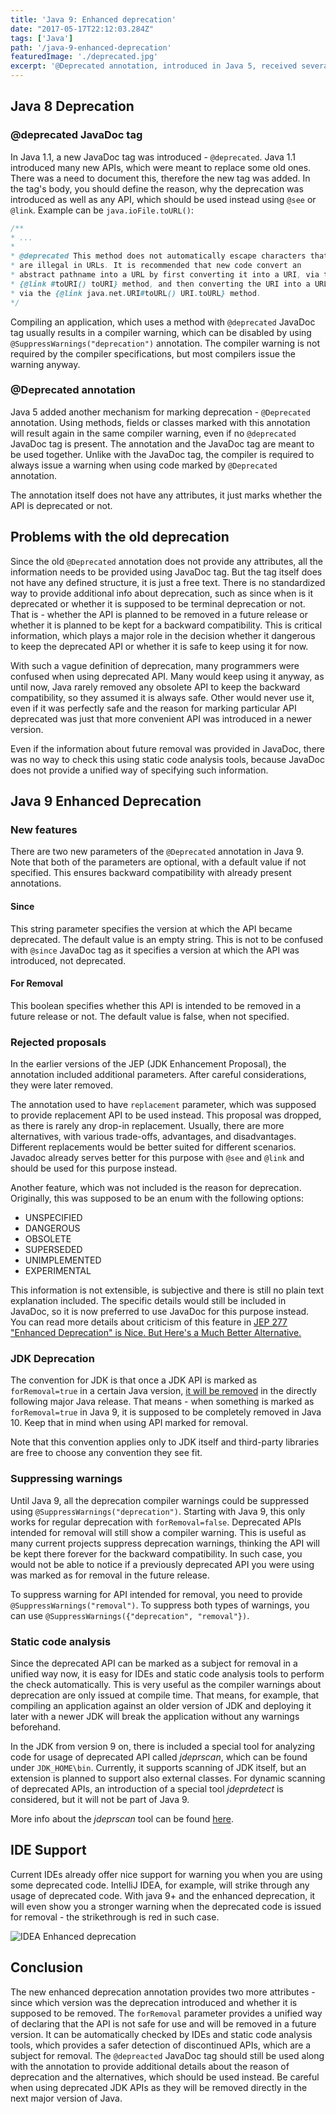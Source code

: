 ```yaml
---
title: 'Java 9: Enhanced deprecation'
date: "2017-05-17T22:12:03.284Z"
tags: ['Java']
path: '/java-9-enhanced-deprecation'
featuredImage: './deprecated.jpg'
excerpt: '@Deprecated annotation, introduced in Java 5, received several enhancements in Java 9, which makes easier to document deprecated API.'
---
```


<PostHeader frontmatter={props.data.mdx.frontmatter} />

## Java 8 Deprecation

### @deprecated JavaDoc tag

In Java 1.1, a new JavaDoc tag was introduced - `@deprecated`. Java 1.1 introduced many new APIs, which were meant to replace some old ones. There was a need to document this, therefore the new tag was added. In the tag's body, you should define the reason, why the deprecation was introduced as well as any API, which should be used instead using `@see` or `@link`. Example can be `java.ioFile.toURL()`:

```java
/**
* ...
*
* @deprecated This method does not automatically escape characters that
* are illegal in URLs. It is recommended that new code convert an
* abstract pathname into a URL by first converting it into a URI, via the
* {@link #toURI() toURI} method, and then converting the URI into a URL
* via the {@link java.net.URI#toURL() URI.toURL} method.
*/
```

Compiling an application, which uses a method with `@deprecated` JavaDoc tag usually results in a compiler warning, which can be disabled by using `@SuppressWarnings("deprecation")` annotation. The compiler warning is not required by the compiler specifications, but most compilers issue the warning anyway.

### @Deprecated annotation

Java 5 added another mechanism for marking deprecation - `@Deprecated` annotation. Using methods, fields or classes marked with this annotation will result again in the same compiler warning, even if no `@deprecated` JavaDoc tag is present. The annotation and the JavaDoc tag are meant to be used together. Unlike with the JavaDoc tag, the compiler is required to always issue a warning when using code marked by `@Deprecated` annotation.

The annotation itself does not have any attributes, it just marks whether the API is deprecated or not.

## Problems with the old deprecation

Since the old `@Deprecated` annotation does not provide any attributes, all the information needs to be provided using JavaDoc tag. But the tag itself does not have any defined structure, it is just a free text. There is no standardized way to provide additional info about deprecation, such as since when is it deprecated or whether it is supposed to be terminal deprecation or not. That is - whether the API is planned to be removed in a future release or whether it is planned to be kept for a backward compatibility. This is critical information, which plays a major role in the decision whether it dangerous to keep the deprecated API or whether it is safe to keep using it for now.

With such a vague definition of deprecation, many programmers were confused when using deprecated API. Many would keep using it anyway, as until now, Java rarely removed any obsolete API to keep the backward compatibility, so they assumed it is always safe. Other would never use it, even if it was perfectly safe and the reason for marking particular API deprecated was just that more convenient API was introduced in a newer version.

Even if the information about future removal was provided in JavaDoc, there was no way to check this using static code analysis tools, because JavaDoc does not provide a unified way of specifying such information.

## Java 9 Enhanced Deprecation

### New features

There are two new parameters of the `@Deprecated` annotation in Java 9. Note that both of the parameters are optional, with a default value if not specified. This ensures backward compatibility with already present annotations.

#### Since

This string parameter specifies the version at which the API became deprecated. The default value is an empty string. This is not to be confused with `@since` JavaDoc tag as it specifies a version at which the API was introduced, not deprecated.

#### For Removal

This boolean specifies whether this API is intended to be removed in a future release or not. The default value is false, when not specified.

### Rejected proposals

In the earlier versions of the JEP (JDK Enhancement Proposal), the annotation included additional parameters. After careful considerations, they were later removed.

The annotation used to have `replacement` parameter, which was supposed to provide replacement API to be used instead. This proposal was dropped, as there is rarely any drop-in replacement. Usually, there are more alternatives, with various trade-offs, advantages, and disadvantages. Different replacements would be better suited for different scenarios. Javadoc already serves better for this purpose with `@see` and `@link` and should be used for this purpose instead.

Another feature, which was not included is the reason for deprecation. Originally, this was supposed to be an enum with the following options:

-   UNSPECIFIED
-   DANGEROUS
-   OBSOLETE
-   SUPERSEDED
-   UNIMPLEMENTED
-   EXPERIMENTAL

This information is not extensible, is subjective and there is still no plain text explanation included. The specific details would still be included in JavaDoc, so it is now preferred to use JavaDoc for this purpose instead. You can read more details about criticism of this feature in [JEP 277 "Enhanced Deprecation" is Nice. But Here's a Much Better Alternative.](https://blog.jooq.org/2015/12/22/jep-277-enhanced-deprecation-is-nice-but-heres-a-much-better-alternative/)

### JDK Deprecation

The convention for JDK is that once a JDK API is marked as `forRemoval=true` in a certain Java version, [it will be removed](https://www.youtube.com/watch?v=T_O9merCgKw&feature=youtu.be&list=PLPIzp-E1msrYicmovyeuOABO4HxVPlhEA#t=17m05s) in the directly following major Java release. That means - when something is marked as `forRemoval=true` in Java 9, it is supposed to be completely removed in Java 10. Keep that in mind when using API marked for removal.

Note that this convention applies only to JDK itself and third-party libraries are free to choose any convention they see fit.

### Suppressing warnings

Until Java 9, all the deprecation compiler warnings could be suppressed using `@SuppressWarnings("deprecation")`. Starting with Java 9, this only works for regular deprecation with `forRemoval=false`. Deprecated APIs intended for removal will still show a compiler warning. This is useful as many current projects suppress deprecation warnings, thinking the API will be kept there forever for the backward compatibility. In such case, you would not be able to notice if a previously deprecated API you were using was marked as for removal in the future release.

To suppress warning for API intended for removal, you need to provide `@SuppressWarnings("removal")`. To suppress both types of warnings, you can use `@SuppressWarnings({"deprecation", "removal"})`.

### Static code analysis

Since the deprecated API can be marked as a subject for removal in a unified way now, it is easy for IDEs and static code analysis tools to perform the check automatically. This is very useful as the compiler warnings about deprecation are only issued at compile time. That means, for example, that compiling an application against an older version of JDK and deploying it later with a newer JDK will break the application without any warnings beforehand.

In the JDK from version 9 on, there is included a special tool for analyzing code for usage of deprecated API called *jdeprscan*, which can be found under `JDK_HOME\bin`. Currently, it supports scanning of JDK itself, but an extension is planned to support also external classes. For dynamic scanning of deprecated APIs, an introduction of a special tool *jdeprdetect* is considered, but it will not be part of Java 9.

More info about the *jdeprscan* tool can be found [here](https://docs.oracle.com/javase/9/tools/jdeprscan.htm#JSWOR-GUID-2B7588B0-92DB-4A88-88D4-24D183660A62).

## IDE Support

Current IDEs already offer nice support for warning you when you are using some deprecated code. IntelliJ IDEA, for example, will strike through any usage of deprecated code. With java 9+ and the enhanced deprecation, it will even show you a stronger warning when the deprecated code is issued for removal - the strikethrough is red in such case.

![IDEA Enhanced deprecation](./enhanced-deprecation-idea.png)


## Conclusion

The new enhanced deprecation annotation provides two more attributes - since which version was the deprecation introduced and whether it is supposed to be removed. The `forRemoval` parameter provides a unified way of declaring that the API is not safe for use and will be removed in a future version. It can be automatically checked by IDEs and static code analysis tools, which provides a safer detection of discontinued APIs, which are a subject for removal. The `@depreacted` JavaDoc tag should still be used along with the annotation to provide additional details about the reason of deprecation and the alternatives, which should be used instead. Be careful when using deprecated JDK APIs as they will be removed directly in the next major version of Java.
